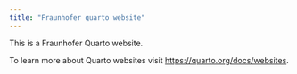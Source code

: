 ```yaml
---
title: "Fraunhofer quarto website"
---
```


This is a Fraunhofer Quarto website.

To learn more about Quarto websites visit <https://quarto.org/docs/websites>.
